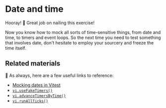 # Date and time

Hooray! 🥳 Great job on nailing this exercise!

Now you know how to mock all sorts of time-sensitive things, from date and time, to timers and event loops. So the next time you need to test something that involves date, don't hesitate to employ your sourcery and freeze the time itself.

## Related materials

📜 As always, here are a few useful links to reference:

- [Mocking dates in Vitest](https://vitest.dev/guide/mocking.html#dates)
- [`vi.useFakeTimers()`](https://vitest.dev/api/vi.html#vi-usefaketimers)
- [`vi.advanceTimersByTime()`](https://vitest.dev/api/vi.html#vi-advancetimersbytime)
- [`vi.runAllTicks()`](https://vitest.dev/api/vi.html#vi-runallticks)
